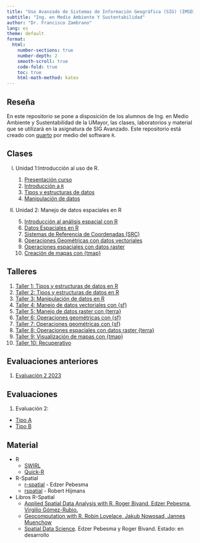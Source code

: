 ```yaml
---
title: "Uso Avanzado de Sistemas de Información Geográfica (SIG) (IMSD1025)"
subtitle: "Ing. en Medio Ambiente Y Sustentabilidad"
author: "Dr. Francisco Zambrano"
lang: es
theme: default
format:
  html:
    number-sections: true
    number-depth: 2
    smooth-scroll: true
    code-fold: true
    toc: true
    html-math-method: katex
---
```


## Reseña

En este repositorio se pone a disposición de los alumnos de Ing. en Medio Ambiente y Sustentabilidad de la UMayor, las clases, laboratorios y material que se utilizará en la asignatura de SIG Avanzado. Este repositorio está creado con [quarto](https://quarto.org/) por medio del software `R`.

## Clases

I) Unidad 1:Introducción al uso de R.
    
    1) [Presentación curso](Clase1/slides_clase11.html)  
    2) [Introducción a `R`](Clase1/slides_clase12.html)   
    3) [Tipos y estructuras de datos](Clase1/slides_clase13.html)
    4) [Manipulación de datos](Clase2/slides_clase21.html)
II) Unidad 2: Manejo de datos espaciales en R
    5) [Introducción al análisis espacial con R](Clase3/slides_clase31.html)
    6) [Datos Espaciales en R](Clase3/slides_clase32.html)
    7) [Sistemas de Referencia de Coordenadas (SRC)](Clase4/slides_SRC.html) 
    8) [Operaciones Geométricas con datos vectoriales](Clase4/slides_operaciones_vectoriales.html)
    9) [Operaciones espaciales con datos raster](Clase5/slides_manipulacion_rasters.html)
    10) [Creación de mapas con {tmap}](Clase6/slides_mapas_con_tmap.html)
    
## Talleres

1) [Taller 1: Tipos y estructuras de datos en R](Talleres/Taller1_v2/Ejercicios_R-base.html)
2) [Taller 2: Tipos y estructuras de datos en R](Talleres/Taller2_2023/taller2_rbase.html)
3) [Taller 3: Manipulación de datos en R](Talleres/taller3_2024/taller3.html)
4) [Taller 4: Manejo de datos vectoriales con {sf}](Talleres/taller4_2024/taller4.html)
5) [Taller 5: Manejo de datos raster con {terra}](Talleres/taller5_2024/taller5.html)
6) [Taller 6: Operaciones geométricas con {sf}](Talleres/taller6_2024/taller6.html)
7) [Taller 7: Operaciones geométricas con {sf}](Talleres/Taller7_2024/taller7.html)
8) [Taller 8: Operaciones espaciales con datos raster {terra}](Talleres/taller8_2024/taller8.html)
9) [Taller 9: Visualización de mapas con {tmap}](Talleres/taller9_2024/Taller9.html)
10) [Taller 10: Recuperativo](Talleres/taller10_2024/taller10.html)

## Evaluaciones anteriores

1) [Evaluación 2 2023](Evaluaciones/Eva2_2023/Eva2.html)

## Evaluaciones

1) Evaluación 2:
  + [Tipo A](Evaluaciones/Eva2_2024/Evaluacion2A.html)
  + [Tipo B](Evaluaciones/Eva2_2024/Evaluacion2B.html)


## Material

- R
  - [SWIRL](https://swirlstats.com/)
  - [Quick-R](https://www.statmethods.net/)

- R-Spatial
  - [r-spatial](https://www.r-spatial.org/) - Edzer Pebesma
  - [rspatial](https://www.rspatial.org/) - Robert Hijmans

- Libros R-Spatial
  - [Applied Spatial Data Analysis with R. Roger Bivand, Edzer Pebesma, Virgilio Gómez-Rubio.](http://gis.humboldt.edu/OLM/r/Spatial%20Analysis%20With%20R.pdf)
  - [Geocomputation with R. Robin Lovelace, Jakub Nowosad, Jannes Muenchow](https://geocompr.robinlovelace.net/)
  - [Spatial Data Science](https://keen-swartz-3146c4.netlify.app/). Edzer Pebesma y Roger Bivand. Estado: en desarrollo
  

